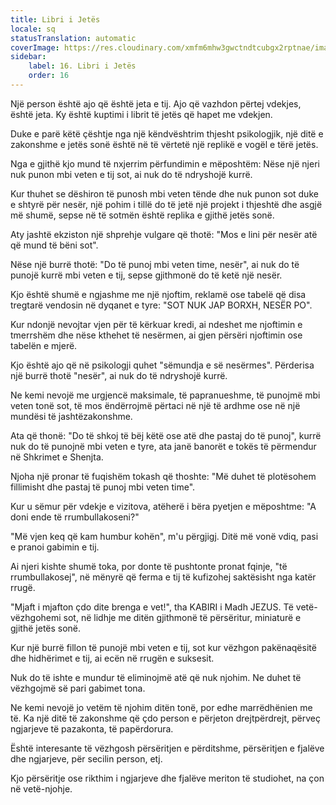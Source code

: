 ```yaml
---
title: Libri i Jetës
locale: sq
statusTranslation: automatic
coverImage: https://res.cloudinary.com/xmfm6mhw3gwctndtcubgx2rptnae/image/upload/v1740468922/small_cover_tratado_de_psicologia_revolucionaria_a4c0dca4e0.webp
sidebar:
    label: 16. Libri i Jetës
    order: 16
---
```

Një person është ajo që është jeta e tij. Ajo që vazhdon përtej vdekjes, është jeta. Ky është kuptimi i librit të jetës që hapet me vdekjen.

Duke e parë këtë çështje nga një këndvështrim thjesht psikologjik, një ditë e zakonshme e jetës sonë është në të vërtetë një replikë e vogël e tërë jetës.

Nga e gjithë kjo mund të nxjerrim përfundimin e mëposhtëm: Nëse një njeri nuk punon mbi veten e tij sot, ai nuk do të ndryshojë kurrë.

Kur thuhet se dëshiron të punosh mbi veten tënde dhe nuk punon sot duke e shtyrë për nesër, një pohim i tillë do të jetë një projekt i thjeshtë dhe asgjë më shumë, sepse në të sotmën është replika e gjithë jetës sonë.

Aty jashtë ekziston një shprehje vulgare që thotë: "Mos e lini për nesër atë që mund të bëni sot".

Nëse një burrë thotë: "Do të punoj mbi veten time, nesër", ai nuk do të punojë kurrë mbi veten e tij, sepse gjithmonë do të ketë një nesër.

Kjo është shumë e ngjashme me një njoftim, reklamë ose tabelë që disa tregtarë vendosin në dyqanet e tyre: "SOT NUK JAP BORXH, NESËR PO".

Kur ndonjë nevojtar vjen për të kërkuar kredi, ai ndeshet me njoftimin e tmerrshëm dhe nëse kthehet të nesërmen, ai gjen përsëri njoftimin ose tabelën e mjerë.

Kjo është ajo që në psikologji quhet "sëmundja e së nesërmes". Përderisa një burrë thotë "nesër", ai nuk do të ndryshojë kurrë.

Ne kemi nevojë me urgjencë maksimale, të papranueshme, të punojmë mbi veten tonë sot, të mos ëndërrojmë përtaci në një të ardhme ose në një mundësi të jashtëzakonshme.

Ata që thonë: "Do të shkoj të bëj këtë ose atë dhe pastaj do të punoj", kurrë nuk do të punojnë mbi veten e tyre, ata janë banorët e tokës të përmendur në Shkrimet e Shenjta.

Njoha një pronar të fuqishëm tokash që thoshte: "Më duhet të plotësohem fillimisht dhe pastaj të punoj mbi veten time".

Kur u sëmur për vdekje e vizitova, atëherë i bëra pyetjen e mëposhtme: "A doni ende të rrumbullakoseni?"

"Më vjen keq që kam humbur kohën", m'u përgjigj. Ditë më vonë vdiq, pasi e pranoi gabimin e tij.

Ai njeri kishte shumë toka, por donte të pushtonte pronat fqinje, "të rrumbullakosej", në mënyrë që ferma e tij të kufizohej saktësisht nga katër rrugë.

"Mjaft i mjafton çdo dite brenga e vet!", tha KABIRI i Madh JEZUS. Të vetë-vëzhgohemi sot, në lidhje me ditën gjithmonë të përsëritur, miniaturë e gjithë jetës sonë.

Kur një burrë fillon të punojë mbi veten e tij, sot kur vëzhgon pakënaqësitë dhe hidhërimet e tij, ai ecën në rrugën e suksesit.

Nuk do të ishte e mundur të eliminojmë atë që nuk njohim. Ne duhet të vëzhgojmë së pari gabimet tona.

Ne kemi nevojë jo vetëm të njohim ditën tonë, por edhe marrëdhënien me të. Ka një ditë të zakonshme që çdo person e përjeton drejtpërdrejt, përveç ngjarjeve të pazakonta, të papërdorura.

Është interesante të vëzhgosh përsëritjen e përditshme, përsëritjen e fjalëve dhe ngjarjeve, për secilin person, etj.

Kjo përsëritje ose rikthim i ngjarjeve dhe fjalëve meriton të studiohet, na çon në vetë-njohje.

